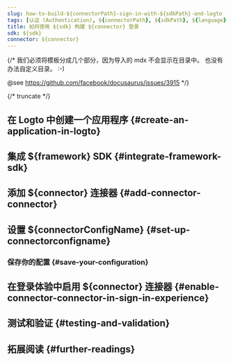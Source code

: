 ```yaml
---
slug: how-to-build-${connectorPath}-sign-in-with-${sdkPath}-and-logto
tags: [认证 (Authentication), ${connectorPath}, ${sdkPath}, ${language}, 社交登录, 登录, 登录]
title: 如何使用 ${sdk} 构建 ${connector} 登录
sdk: ${sdk}
connector: ${connector}
---
```


{/*
  我们必须将模板分成几个部分，因为导入的 mdx 不会显示在目录中。
  也没有办法自定义目录。 :-)

  @see https://github.com/facebook/docusaurus/issues/3915
*/}




{/* truncate */}

<Intro connector={connector} sdk="${sdk}" link="${sdkOfficialLink}" />

## 在 Logto 中创建一个应用程序 \{#create-an-application-in-logto}

<CreateApplication type="${appType}" framework="${framework}" />

## 集成 ${framework} SDK \{#integrate-framework-sdk}

<IntegrateSdk />

## 添加 ${connector} 连接器 \{#add-connector-connector}

<AddSocialConnector connector={connector} framework="${framework}" />

## 设置 ${connectorConfigName} \{#set-up-connectorconfigname}

<ConnectorGuide />

### 保存你的配置 \{#save-your-configuration}

<SaveYourConfiguration connector={connector} />

## 在登录体验中启用 ${connector} 连接器 \{#enable-connector-connector-in-sign-in-experience}

<EnableSocialConnector connector={connector} />

## 测试和验证 \{#testing-and-validation}

<TestingAndValidation connector={connector} sdk="${sdk}" />

## 拓展阅读 \{#further-readings}

<FurtherReadings />